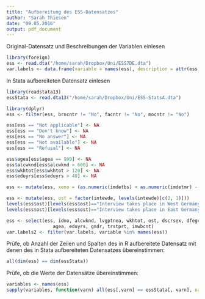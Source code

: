 ```yaml
---
title: "Aufbereitung des ESS-Datensatzes"
author: "Sarah Thiesen"
date: "09.05.2016"
output: pdf_document
---
```


\section{Daten einlesen}

Original-Datensatz und Beschreibungen der Variablen einlesen
```r
library(foreign)
ess <- read.dta("/home/sarah/Dropbox/Uni/ESS7DE.dta")
var.labels <- data.frame(variable = names(ess), description = attr(ess,"var.labels"))
```

In Stata aufbereiteten Datensatz einlesen
```r
library(readstata13)
essStata <- read.dta13("/home/sarah/Dropbox/Uni/ESS-StatsA.dta")
```

\section{Nur Einheimische im Datensatz behalten}
```r
library(dplyr)
ess <- filter(ess, brncntr != "No", facntr != "No", mocntr != "No")
```

\section{Recodiere fehlende Werte in NA}
```r
ess[ess == "Not applicable"] <- NA
ess[ess == "Don't know"] <- NA
ess[ess == "No answer"] <- NA
ess[ess == "Not available"] <- NA
ess[ess == "Refusal"] <- NA

ess$agea[ess$agea == 999] <- NA
ess$alcwknd[ess$alcwknd > 600] <- NA
ess$wkhtot[ess$wkhtot > 120] <- NA
ess$eduyrs[ess$eduyrs > 40] <- NA
````

\section{Generiere Xenophobie-Skala}
```r
ess <- mutate(ess, xeno = (as.numeric(imdetbs) + as.numeric(imdetmr) - 2) / 2)
```

\section{Generiere eine kategoriale Varibale die Ost-/Westdeutsche identifiziert}
```r
ess <- mutate(ess, ost = factor(intewde, levels(intewde)[c(2, 1)]))
levels(ess$ost)[levels(ess$ost)=="Interview takes place in West Germany, West Berlin"] <- "West"
levels(ess$ost)[levels(ess$ost)=="Interview takes place in East Germany, East Berlin"] <- "Ost"
```

\section{Behalte nur die Variablen die wir fuer die Uebungen und die Vorlesung brauchen}
```r
ess <- select(ess, idno, alcwknd, lvgptnea, wkhtot, ost, dscrsex, dfegcf, xeno, dfegcon, alcfreq, 
                 agea, eduyrs, gndr, trstprt, imwbcnt)
var.labels2 <- filter(var.labels, variable %in% names(ess))
```

\section{Zeigen, dass die Datensätze gleich sind}

Prüfe, ob Anzahl der Zeilen und Spalten des in R aufbereitete Datensatz mit denen des in Stata aufbereiteten Datensatzes übereinstimmen:
```r
all(dim(ess) == dim(essStata))
```

Prüfe, ob die Werte der Datensätze übereinstimmen:
```r
variables <- names(ess)
sapply(variables, function(varn) all(ess[,varn] == essStata[, varn], na.rm = TRUE))
```